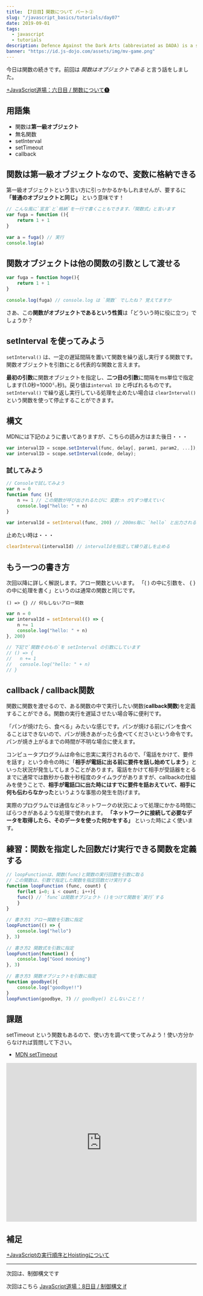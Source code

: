 ```yaml
---
title: 【7日目】関数について パート②
slug: "/javascript_basics/tutorials/day07"
date: 2019-09-01
tags:
  - javascript
  - tutorials
description: Defence Against the Dark Arts (abbreviated as DADA) is a subject taught at Hogwarts School of Witchcraft and Wizardry and Ilvermorny School of Witchcraft and Wizardry. In this class, students study and learn how to defend themselves against all aspects of the Dark Arts, including dark creatures, curses, hexes and jinxes (dark charms), and duelling.
banner: "https://id.js-dojo.com/assets/img/mv-game.png"
---
```


今日は関数の続きです。前回は _関数はオブジェクトである_ と言う話をしました。

[+JavaScript道場：六日目 / 関数について❶ ](day06)

## 用語集
- 関数は**第一級オブジェクト**
- 無名関数
- setInterval
- setTimeout
- callback

## 関数は第一級オブジェクトなので、変数に格納できる
第一級オブジェクトという言い方に引っかかるかもしれませんが、要するに **「普通のオブジェクトと同じ」** という意味です！

```js
// こんな風に`宣言`と`格納`を一行で書くこともできます、「関数式」と言います
var fuga = function (){
    return 1 + 1
}
　
var a = fuga() // 実行
console.log(a)
```

## 関数オブジェクトは他の関数の引数として渡せる

```js
var fuga = function hoge(){
    return 1 + 1
}
　　
console.log(fuga) // console.log は `関数` でしたね？ 覚えてますか
```

さあ、この**関数がオブジェクトであるという性質**は「どういう時に役に立つ」でしょうか？

## **setInterval** を使ってみよう

`setInterval()` は、一定の遅延間隔を置いて関数を繰り返し実行する関数です。関数オブジェクトを引数にとる代表的な関数と言えます。

**最初の引数**に関数オブジェクトを指定し、**二つ目の引数**に間隔をms単位で指定します(1.0秒=1000㍉秒)。戻り値は`interval ID` と呼ばれるものです。
`setInterval()` で繰り返し実行している処理を止めたい場合は  `clearInterval()` という関数を使って停止することができます。

## 構文

MDNには下記のように書いてありますが、こちらの読み方はまた後日・・・

```js
var intervalID = scope.setInterval(func, delay[, param1, param2, ...]);
var intervalID = scope.setInterval(code, delay);
```

### 試してみよう

```js
// Consoleで試してみよう
var n = 0
function func (){
    n += 1 // この関数が呼び出されるたびに 変数:n が1ずつ増えていく
    console.log("hello: " + n)
}
　
var intervalId = setInterval(func, 200) // 200ms毎に `hello` と出力される
```

止めたい時は・・・

```js
clearInterval(intervalId) // intervalIdを指定して繰り返しを止める
```

## もう一つの書き方

次回以降に詳しく解説します。アロー関数といいます。
「( ) の中に引数を、 { } の中に処理を書く」というのは通常の関数と同じです。

`() => {} // 何もしないアロー関数`

```js
var n = 0
var intervalId = setInterval(() => {
    n += 1
    console.log("hello: " + n)
}, 200)
　
// 下記で`関数そのもの`を setInterval の引数にしています
// () => {
//   n += 1
//   console.log("hello: " + n)
// }
```

## callback / callback関数

関数に関数を渡せるので、ある関数の中で実行したい関数(**callback関数**)を定義することができる。関数の実行を遅延させたい場合等に便利です。

「パンが焼けたら、食べる」みたいな感じです。パンが焼ける前にパンを食べることはできないので、パンが焼きあがったら食べてくださいという命令です。パンが焼き上がるまでの時間が不明な場合に使えます。

コンピュータプログラムは命令に忠実に実行されるので、「電話をかけて、要件を話す」という命令の時に「**相手が電話に出る前に要件を話し始めてしまう**」といった状況が発生してしまうことがあります。電話をかけて相手が受話器をとるまでに通常では数秒から数十秒程度のタイムラグがありますが、callbackの仕組みを使うことで、**相手が電話口に出た時にはすでに要件を話おえていて、相手に何も伝わらなかった**というような事態の発生を防げます。

実際のプログラムでは通信などネットワークの状況によって処理にかかる時間にばらつきがあるような処理で使われます。 **「ネットワークに接続して必要なデータを取得したら、そのデータを使った何かをする」** といった時によく使います。

## 練習：関数を指定した回数だけ実行できる関数を定義する

```js
// loopFunctionは、関数(func)と関数の実行回数を引数に取る
// この関数は、引数で指定した関数を指定回数だけ実行する
function loopFunction (func, count) {
    for(let i=0; i < count; i++){
    func() // `func`は関数オブジェクト ()をつけて関数を`実行`する
    }
}
　
// 書き方1 アロー関数を引数に指定
loopFunction(() => {
    console.log("hello")
}, 3)
　
// 書き方2 関数式を引数に指定
loopFunction(function() {
    console.log("Good mooning")
}, 3)
　
// 書き方3 関数オブジェクトを引数に指定
function goodbye(){
    console.log("goodbye!!")
}
loopFunction(goodbye, 7) // goodbye() としないこと！！
```

## 課題
setTimeout という関数もあるので、使い方を調べて使ってみよう！使い方分からなければ質問して下さい。
- [MDN setTimeout](https://developer.mozilla.org/en-US/docs/Web/API/WindowOrWorkerGlobalScope/setTimeout)

<iframe width="100%" height="419" src="https://www.youtube.com/embed/oA7AEYBbya8" frameborder="0" allow="accelerometer; autoplay; encrypted-media; gyroscope; picture-in-picture" allowfullscreen></iframe>

## 補足

[+JavaScriptの実行順序とHoistingについて](/extras/hoisting)

---

次回は、制御構文です

次回はこちら [JavaScript道場：8日目 / 制御構文 if](day08)
